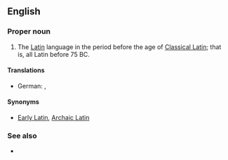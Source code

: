 ==English==
{{wikipedia|lang=en}}

===Proper noun===
{{en-proper noun|head={{l/en|old|Old}} {{l/en|Latin}}}}

# The [[Latin]] language in the period before the age of [[Classical Latin]]; that is, all Latin before 75 BC.

====Translations====
{{trans-top|Translations}}
* German: {{t+|de|Altlatein|n}}, {{t+|de|Altlateinisch|n}}
{{trans-mid}}
{{trans-bottom}}

====Synonyms====
* [[Early Latin]], [[Archaic Latin]]

===See also===
* {{list:varieties of Latin/en}}